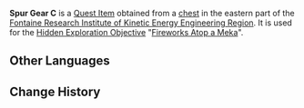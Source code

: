 {{Item Infobox
|id          = 120528
|image       = Item Spur Gear C.png
|type        = Quest Items
|description = A seemingly ordinary spur gear. It originally belonged to "Initial Skill Sample No. 2," but it seems to have been split from the main body by an immense external force...
|source1     = Fontaine Research Institute of Kinetic Energy Engineering Region chest
}}
'''Spur Gear C''' is a [[Quest Item]] obtained from a [[chest]] in the eastern part of the [[Fontaine Research Institute of Kinetic Energy Engineering Region]]. It is used for the [[Hidden Exploration Objective]] "[[Fireworks Atop a Meka]]".

==Other Languages==
{{Other Languages
|en      = Spur Gear C
|zhs     = 正齿轮「C」
|zhs_rm  = 
|zht     = 正齒輪「C」
|zht_rm  = 
|ja      = 平歯車「C」
|ja_rm   = Harahaguruma "C"
|ko      = 평톱니바퀴 「C」
|ko_rm   = 
|es      = Engranaje exacto tipo C
|fr      = Engrenage droit C
|ru      = Прямозубая шестерня C
|th      = Spur Gear C
|vi      = Bánh Răng Trụ Tròn C
|de      = Stirnrad „C“
|id      = Roda Gigi C
|pt      = Engrenagem de Impulso C
|tr      = Düz Dişli C
|it      = Ingranaggio cilindrico C
}}

==Change History==
{{Change History|4.1}}